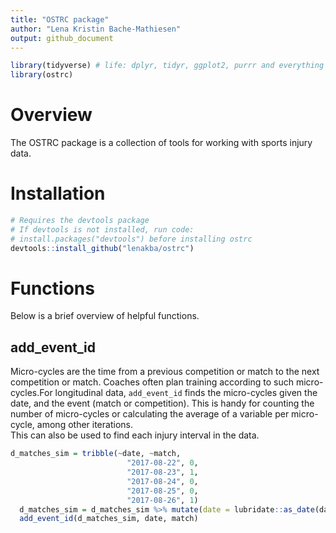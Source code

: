 ```yaml
---
title: "OSTRC package"
author: "Lena Kristin Bache-Mathiesen"
output: github_document
---
```

```r
library(tidyverse) # life: dplyr, tidyr, ggplot2, purrr and everything else you need to survive
library(ostrc)
```

# Overview
The OSTRC package is a collection of tools for working with sports injury data.

# Installation

```r
# Requires the devtools package
# If devtools is not installed, run code:
# install.packages("devtools") before installing ostrc
devtools::install_github("lenakba/ostrc")
```

# Functions
Below is a brief overview of helpful functions.

## add_event_id
Micro-cycles are the time from a previous competition or match
to the next competition or match. Coaches often plan training according to such 
micro-cycles.For longitudinal data, `add_event_id` 
finds the micro-cycles given the date, and the event (match or competition).
This is handy for counting the number of micro-cycles
or calculating the average of a variable per micro-cycle, 
among other iterations.   
This can also be used to find each injury interval in the data.

```r
d_matches_sim = tribble(~date, ~match,
                          "2017-08-22", 0,
                          "2017-08-23", 1,
                          "2017-08-24", 0,
                          "2017-08-25", 0,
                          "2017-08-26", 1)
  d_matches_sim = d_matches_sim %>% mutate(date = lubridate::as_date(date))
  add_event_id(d_matches_sim, date, match)
```
